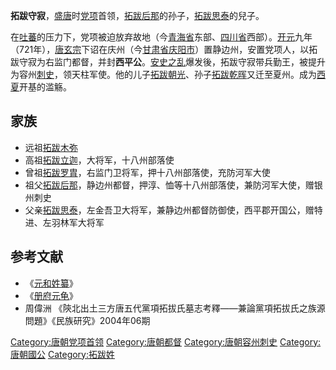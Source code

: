 '''拓跋守寂'''，[[盛唐|盛唐]]时[[党项|党项]]首领，[[拓跋后那|拓跋后那]]的孙子，[[拓跋思泰|拓跋思泰]]的兒子。

在[[吐蕃|吐蕃]]的压力下，党项被迫放弃故地（今[[青海省|青海省]]东部、[[四川省|四川省]]西部）。[[开元|开元]]九年（721年），[[唐玄宗|唐玄宗]]下诏在庆州（今[[甘肃省|甘肃省]][[庆阳市|庆阳市]]）置静边州，安置党项人，以拓跋守寂为右监门都督，并封'''西平公'''。[[安史之乱|安史之乱]]爆发後，拓跋守寂带兵勤王，被提升为容州[[刺史|刺史]]，领天柱军使。他的儿子[[拓跋朝光|拓跋朝光]]、孙子[[拓跋乾晖|拓跋乾晖]]又迁至夏州。成为[[西夏|西夏]]开基的滥觞。 

==家族==
*远祖[[拓跋木弥|拓跋木弥]]
*高祖[[拓跋立迦|拓跋立迦]]，大将军，十八州部落使
*曾祖[[拓跋罗胄|拓跋罗胄]]，右监门卫将军，押十八州部落使，充防河军大使
*祖父[[拓跋后那|拓跋后那]]，静边州都督，押淳、恤等十八州部落使，兼防河军大使，赠银州刺史
*父亲[[拓跋思泰|拓跋思泰]]，左金吾卫大将军，兼静边州都督防御使，西平郡开国公，赠特进、左羽林军大将军

==参考文献==
*《[[元和姓纂|元和姓纂]]》
*《[[册府元龟|册府元龟]]》
*周偉洲 《陝北出土三方唐五代黨項拓拔氏墓志考釋——兼論黨項拓拔氏之族源問題》《民族研究》2004年06期

[[Category:唐朝党项首领|Category:唐朝党项首领]]
[[Category:唐朝都督|Category:唐朝都督]]
[[Category:唐朝容州刺史|Category:唐朝容州刺史]]
[[Category:唐朝國公|Category:唐朝國公]]
[[Category:拓跋姓|Category:拓跋姓]]